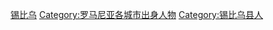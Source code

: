 {{DEFAULTSORT:Sibiu}}
[[Category:锡比乌|]]
[[Category:罗马尼亚各城市出身人物|Category:罗马尼亚各城市出身人物]]
[[Category:锡比乌县人|Category:锡比乌县人]]